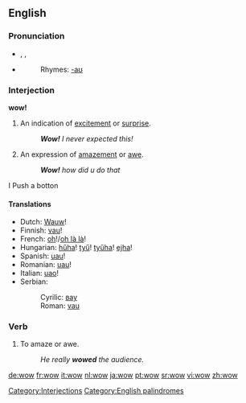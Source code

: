 ==English==

===Pronunciation===
*{{enPR|wou}}, {{IPA|/waʊ/}}, {{SAMPA|/waU/}}
*{{audio|en-us-wow.ogg|Audio (US)}}
*:Rhymes: [[Rhymes:English:-aʊ|-aʊ]]

===Interjection===
'''wow!'''

# An indication of [[excite]]ment or [[surprise]].
#: '''''Wow!''' I never expected this!''
# An expression of [[amaze]]ment or [[awe]].
#: '''''Wow!''' how did u do that''
I Push a botton

====Translations====
{{rfc-trans}}
*Dutch: [[Wauw]]!
*Finnish: [[vau]]!
*French: [[oh]]!/[[oh là là]]!
*Hungarian: [[hűha]]! [[tyű]]! [[tyűha]]! [[ejha]]!
*Spanish: [[uau]]!
*Romanian: [[uau]]!
*Italian: [[uao]]!
*Serbian: 
*:Cyrilic: [[вау]]
*:Roman: [[vau]]

===Verb===
{{en-verb|wows|wowing|wowed}}

# To amaze or awe.
#:''He really '''wowed''' the audience.''

[[Category:Interjections]]
[[Category:English palindromes]]

[[de:wow]]
[[fr:wow]]
[[it:wow]]
[[nl:wow]]
[[ja:wow]]
[[pt:wow]]
[[sr:wow]]
[[vi:wow]]
[[zh:wow]]